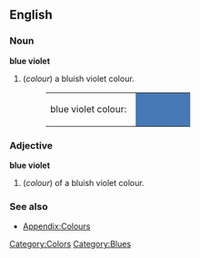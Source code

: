 ==English==

===Noun===
'''blue violet'''
#(''colour'') a bluish violet colour.
#:<table><tr><td>blue violet colour: &nbsp;</td><td bgcolor="#4779B6" width="80">&nbsp; </td></tr></table>

===Adjective===
'''blue violet'''
#(''colour'') of a bluish violet colour.

===See also===
*[[Wiktionary_Appendix:Colours|Appendix:Colours]]

[[Category:Colors]]
[[Category:Blues]]